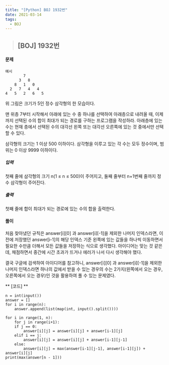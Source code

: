 ```yaml
---
title: "[Python] BOJ 1932번"
date: 2021-03-14
tags:
  - BOJ
---
```


> ## [BOJ] 1932번 

#### 문제
    예시
            7
          3   8
        8   1   0
      2   7   4   4
    4   5   2   6   5

위 그림은 크기가 5인 정수 삼각형의 한 모습이다.

맨 위층 7부터 시작해서 아래에 있는 수 중 하나를 선택하여 아래층으로 내려올 때, 이제까지 선택된 수의 합이 최대가 되는 경로를 구하는 프로그램을 작성하라. 아래층에 있는 수는 현재 층에서 선택된 수의 대각선 왼쪽 또는 대각선 오른쪽에 있는 것 중에서만 선택할 수 있다.

삼각형의 크기는 1 이상 500 이하이다. 삼각형을 이루고 있는 각 수는 모두 정수이며, 범위는 0 이상 9999 이하이다.

##### 입력
첫째 줄에 삼각형의 크기 n(1 ≤ n ≤ 500)이 주어지고, 둘째 줄부터 n+1번째 줄까지 정수 삼각형이 주어진다.
##### 출력
첫째 줄에 합이 최대가 되는 경로에 있는 수의 합을 출력한다.

#### **풀이**
처음 찾아냈던 규칙은 answer[i][0] 과 answer[i][-1]을 제외한 나머지 인덱스라면, 이전에 저장했던 answer[i-1]의 해당 인덱스 기준 왼쪽에 있는 값들을 하나씩 이동하면서 필요한 수만큼 더해서 모든 값들을 저장하는 식으로 생각했다. 
아이디어는 맞는 것 같은데, 채점하면서 중간에 시간 초과가 뜨거나 에러가 나서 다시 생각해야 했다.

결국 구글에 검색하여 아이디어를 참고하니, answer[i][0] 과 answer[i][-1]을 제외한 나머지 인덱스라면 하나의 값에서 받을 수 있는 경우의 수는 2가지(왼쪽에서 오는 경우, 오른쪽에서 오는 경우)인 것을 활용하여 풀 수 있는 문제였다.

** [코드] **

    n = int(input())
    answer = []
    for i in range(n):
        answer.append(list(map(int, input().split())))

    for i in range(1, n):
        for j in range(i+1):
        if j == 0:
            answer[i][j] = answer[i][j] + answer[i-1][j]
        elif i == j:
            answer[i][j] = answer[i][j] + answer[i-1][j-1]
        else:
            answer[i][j] = max(answer[i-1][j-1], answer[i-1][j]) + answer[i][j]
    print(max(answer[n - 1]))